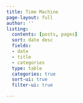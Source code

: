 ```yaml
---
title: Time Machine
page-layout: full
author: ''
listing:
  contents: [posts, pages]
  sort: date desc
  fields:
  - date
  - title
  - categories
  type: table
  categories: true
  sort-ui: true
  filter-ui: true

---
```


